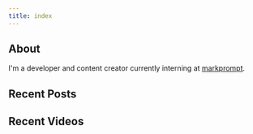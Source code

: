```yaml
---
title: index
---
```


## About

I'm a developer and content creator currently interning at [markprompt](https://markprompt.com).

## Recent Posts


<RecentPosts></RecentPosts>

## Recent Videos


<RecentVideos></RecentVideos>